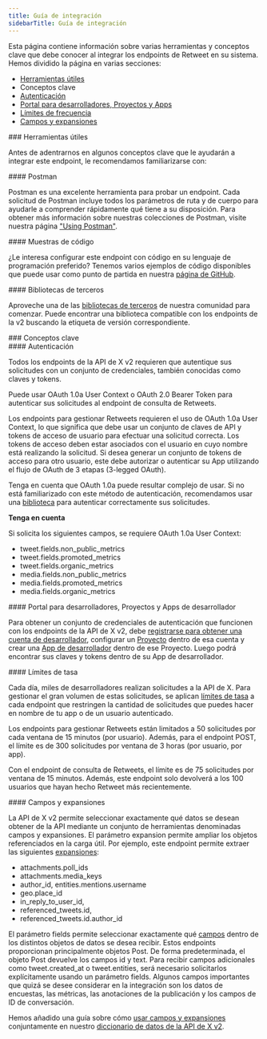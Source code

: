 ```yaml
---
title: Guía de integración
sidebarTitle: Guía de integración
---
```


Esta página contiene información sobre varias herramientas y conceptos clave que debe conocer al integrar los endpoints de Retweet en su sistema. Hemos dividido la página en varias secciones:

- [Herramientas útiles](#helpful)
- Conceptos clave
- [Autenticación](#authentication)
- [Portal para desarrolladores, Proyectos y Apps](#portal)
- [Límites de frecuencia](#limits)
- [Campos y expansiones](#fields)

<div id="helpful-tools">
  ### Herramientas útiles
</div>

Antes de adentrarnos en algunos conceptos clave que le ayudarán a integrar este endpoint, le recomendamos familiarizarse con:

<div id="postman">
  #### Postman
</div>

Postman es una excelente herramienta para probar un endpoint. Cada solicitud de Postman incluye todos los parámetros de ruta y de cuerpo para ayudarle a comprender rápidamente qué tiene a su disposición. Para obtener más información sobre nuestras colecciones de Postman, visite nuestra página ["Using Postman"](/es/tutorials/postman-getting-started). 

<div id="code-samples">
  #### Muestras de código
</div>

¿Le interesa configurar este endpoint con código en su lenguaje de programación preferido? Tenemos varios ejemplos de código disponibles que puede usar como punto de partida en nuestra [página de GitHub](https://github.com/xdevplatform/Twitter-API-v2-sample-code).

<div id="third-party-libraries">
  #### Bibliotecas de terceros
</div>

Aproveche una de las [bibliotecas de terceros](/es/x-api/tools-and-libraries/overview) de nuestra comunidad para comenzar. Puede encontrar una biblioteca compatible con los endpoints de la v2 buscando la etiqueta de versión correspondiente.
 

<div id="key-concepts">
  ### Conceptos clave
</div>

<div id="authentication">
  #### Autenticación
</div>

Todos los endpoints de la API de X v2 requieren que autentique sus solicitudes con un conjunto de credenciales, también conocidas como claves y tokens.

Puede usar OAuth 1.0a User Context o OAuth 2.0 Bearer Token para autenticar sus solicitudes al endpoint de consulta de Retweets.

Los endpoints para gestionar Retweets requieren el uso de OAuth 1.0a User Context, lo que significa que debe usar un conjunto de claves de API y tokens de acceso de usuario para efectuar una solicitud correcta. Los tokens de acceso deben estar asociados con el usuario en cuyo nombre está realizando la solicitud. Si desea generar un conjunto de tokens de acceso para otro usuario, este debe autorizar o autenticar su App utilizando el flujo de OAuth de 3 etapas (3-legged OAuth).

Tenga en cuenta que OAuth 1.0a puede resultar complejo de usar. Si no está familiarizado con este método de autenticación, recomendamos usar una [biblioteca](/es/x-api/tools-and-libraries/overview) para autenticar correctamente sus solicitudes.

**Tenga en cuenta**

Si solicita los siguientes campos, se requiere OAuth 1.0a User Context:

- tweet.fields.non\_public\_metrics
- tweet.fields.promoted\_metrics
- tweet.fields.organic\_metrics
- media.fields.non\_public\_metrics
- media.fields.promoted\_metrics
- media.fields.organic\_metrics

<div id="developer-portal-projects-and-developer-apps">
  #### Portal para desarrolladores, Proyectos y Apps de desarrollador
</div>

Para obtener un conjunto de credenciales de autenticación que funcionen con los endpoints de la API de X v2, debe [registrarse para obtener una cuenta de desarrollador](https://developer.x.com/en/portal/petition/essential/basic-info), configurar un [Proyecto](/es/resources/fundamentals/projects) dentro de esa cuenta y crear una [App de desarrollador](/es/resources/fundamentals/developer-apps) dentro de ese Proyecto. Luego podrá encontrar sus claves y tokens dentro de su App de desarrollador. 
 

<div id="rate-limits">
  #### Límites de tasa
</div>

Cada día, miles de desarrolladores realizan solicitudes a la API de X. Para gestionar el gran volumen de estas solicitudes, se aplican [límites de tasa](/es/x-api/fundamentals/rate-limits) a cada endpoint que restringen la cantidad de solicitudes que puedes hacer en nombre de tu app o de un usuario autenticado.

Los endpoints para gestionar Retweets están limitados a 50 solicitudes por cada ventana de 15 minutos (por usuario). Además, para el endpoint POST, el límite es de 300 solicitudes por ventana de 3 horas (por usuario, por app).

Con el endpoint de consulta de Retweets, el límite es de 75 solicitudes por ventana de 15 minutos. Además, este endpoint solo devolverá a los 100 usuarios que hayan hecho Retweet más recientemente.

<div id="fields-and-expansions">
  #### Campos y expansiones
</div>

La API de X v2 permite seleccionar exactamente qué datos se desean obtener de la API mediante un conjunto de herramientas denominadas campos y expansiones. El parámetro expansion permite ampliar los objetos referenciados en la carga útil. Por ejemplo, este endpoint permite extraer las siguientes [expansiones](/es/x-api/fundamentals/expansions):

- attachments.poll\_ids
- attachments.media\_keys
- author\_id, entities.mentions.username
- geo.place\_id
- in\_reply\_to\_user\_id,
- referenced\_tweets.id,
- referenced\_tweets.id.author\_id

El parámetro fields permite seleccionar exactamente qué [campos](/es/x-api/fundamentals/fields) dentro de los distintos objetos de datos se desea recibir. Estos endpoints proporcionan principalmente objetos Post. De forma predeterminada, el objeto Post devuelve los campos id y text. Para recibir campos adicionales como tweet.created\_at o tweet.entities, será necesario solicitarlos explícitamente usando un parámetro fields. Algunos campos importantes que quizá se desee considerar en la integración son los datos de encuestas, las métricas, las anotaciones de la publicación y los campos de ID de conversación.

Hemos añadido una guía sobre cómo [usar campos y expansiones](/es/x-api/fundamentals/data-dictionary#how-to-use-fields-and-expansions) conjuntamente en nuestro [diccionario de datos de la API de X v2](/es/x-api/fundamentals/data-dictionary).